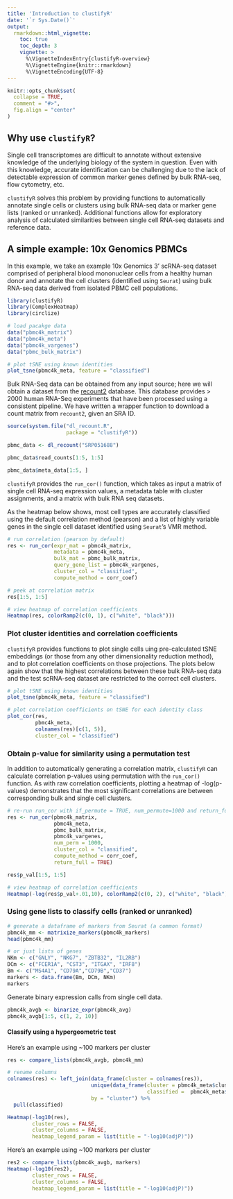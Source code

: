 ```yaml
---
title: 'Introduction to clustifyR'
date: '`r Sys.Date()`'
output:
  rmarkdown::html_vignette:
    toc: true
    toc_depth: 3
    vignette: >
      %\VignetteIndexEntry{clustifyR-overview}
      %\VignetteEngine{knitr::rmarkdown}
      %\VignetteEncoding{UTF-8}
---
```


```r
knitr::opts_chunk$set(
  collapse = TRUE,
  comment = "#>",
  fig.align = "center"
)
```

## Why use `clustifyR`?

Single cell transcriptomes are difficult to annotate without extensive knowledge of the underlying biology of the system in question. Even with this knowledge, accurate identification can be challenging due to the lack of detectable expression of common marker genes defined by bulk RNA-seq, flow cytometry, etc.

`clustifyR` solves this problem by providing functions to automatically annotate single cells or clusters using bulk RNA-seq data or marker gene lists (ranked or unranked). Additional functions allow for exploratory analysis of calculated similarities between single cell RNA-seq datasets and reference data.

## A simple example: 10x Genomics PBMCs

In this example, we take an example 10x Genomics 3' scRNA-seq dataset comprised of peripheral blood mononuclear cells from a healthy human donor and annotate the cell clusters (identified using `Seurat`) using bulk RNA-seq data derived from isolated PBMC cell populations. 

```r
library(clustifyR)
library(ComplexHeatmap)
library(circlize)

# load pacakge data
data("pbmc4k_matrix")
data("pbmc4k_meta")
data("pbmc4k_vargenes")
data("pbmc_bulk_matrix")

# plot tSNE using known identities
plot_tsne(pbmc4k_meta, feature = "classified")
```

Bulk RNA-Seq data can be obtained from any input source; here we will obtain a dataset from the [recount2](https://jhubiostatistics.shinyapps.io/recount/) database. This database provides > 2000 human RNA-Seq experiments that have been processed using a consistent pipeline. We have written a wrapper function to download a count matrix from `recount2`, given an SRA ID. 

```r
source(system.file("dl_recount.R", 
                   package = "clustifyR"))

pbmc_data <- dl_recount("SRP051688")

pbmc_data$read_counts[1:5, 1:5]

pbmc_data$meta_data[1:5, ]
```

`clustifyR` provides the `run_cor()` function, which takes as input a matrix of single cell RNA-seq expression values, a metadata table with cluster assignments, and a matrix with bulk RNA seq datasets. 

As the heatmap below shows, most cell types are accurately classified using the default correlation method (pearson) and a list of highly variable genes in the single cell dataset identified using `Seurat`'s VMR method.

```r
# run correlation (pearson by default)
res <- run_cor(expr_mat = pbmc4k_matrix,
               metadata = pbmc4k_meta,
               bulk_mat = pbmc_bulk_matrix,
               query_gene_list = pbmc4k_vargenes,
               cluster_col = "classified",
               compute_method = corr_coef)

# peek at correlation matrix
res[1:5, 1:5]

# view heatmap of correlation coefficients
Heatmap(res, colorRamp2(c(0, 1), c("white", "black")))
```

### Plot cluster identities and correlation coefficients

`clustifyR` provides functions to plot single cells uing pre-calculated tSNE embeddings (or those from any other dimensionality reduction method), and to plot correlation coefficients on those projections. The plots below again show that the highest correlations between these bulk RNA-seq data and the test scRNA-seq dataset are restricted to the correct cell clusters.

```r
# plot tSNE using known identities
plot_tsne(pbmc4k_meta, feature = "classified")

# plot correlation coefficients on tSNE for each identity class
plot_cor(res,
         pbmc4k_meta,
         colnames(res)[c(1, 5)],
         cluster_col = "classified")
```

### Obtain p-value for similarity using a permutation test

In addition to automatically generating a correlation matrix, `clustifyR` can calculate correlation p-values using permutation with the `run_cor()` function. As with raw correlation coefficients, plotting a heatmap of -log(p-values) demonstrates that the most significant correlations are between corresponding bulk and single cell clusters.

```r
# re-run run_cor with if_permute = TRUE, num_permute=1000 and return_full = TRUE
res <- run_cor(pbmc4k_matrix,
               pbmc4k_meta,
               pbmc_bulk_matrix,
               pbmc4k_vargenes,
               num_perm = 1000,
               cluster_col = "classified",
               compute_method = corr_coef,
               return_full = TRUE)

res$p_val[1:5, 1:5]

# view heatmap of correlation coefficients
Heatmap(-log(res$p_val+.01,10), colorRamp2(c(0, 2), c("white", "black")))
```

### Using gene lists to classify cells (ranked or unranked)

```r
# generate a dataframe of markers from Seurat (a common format)
pbmc4k_mm <- matrixize_markers(pbmc4k_markers)
head(pbmc4k_mm)
```

```r
# or just lists of genes
NKm <- c("GNLY", "NKG7", "ZBTB32", "IL2RB")
DCm <- c("FCER1A", "CST3", "ITGAX", "IRF8")
Bm <- c("MS4A1", "CD79A","CD79B","CD37")
markers <- data.frame(Bm, DCm, NKm)
markers

```

Generate binary expression calls from single cell data. 

```r
pbmc4k_avgb <- binarize_expr(pbmc4k_avg)
pbmc4k_avgb[1:5, c(1, 2, 10)]
```

#### Classify using a hypergeometric test

Here's an example using ~100 markers per cluster

```r
res <- compare_lists(pbmc4k_avgb, pbmc4k_mm)

# rename columns 
colnames(res) <- left_join(data_frame(cluster = colnames(res)),
                           unique(data_frame(cluster = pbmc4k_meta$cluster,
                                             classified =  pbmc4k_meta$classified)), 
                           by = "cluster") %>% 
  pull(classified)

Heatmap(-log10(res), 
        cluster_rows = FALSE,
        cluster_columns = FALSE, 
        heatmap_legend_param = list(title = "-log10(adjP)"))
```


Here's an example using ~100 markers per cluster

```r
res2 <- compare_lists(pbmc4k_avgb, markers)
Heatmap(-log10(res2), 
        cluster_rows = FALSE, 
        cluster_columns = FALSE, 
        heatmap_legend_param = list(title = "-log10(adjP)"))

```
